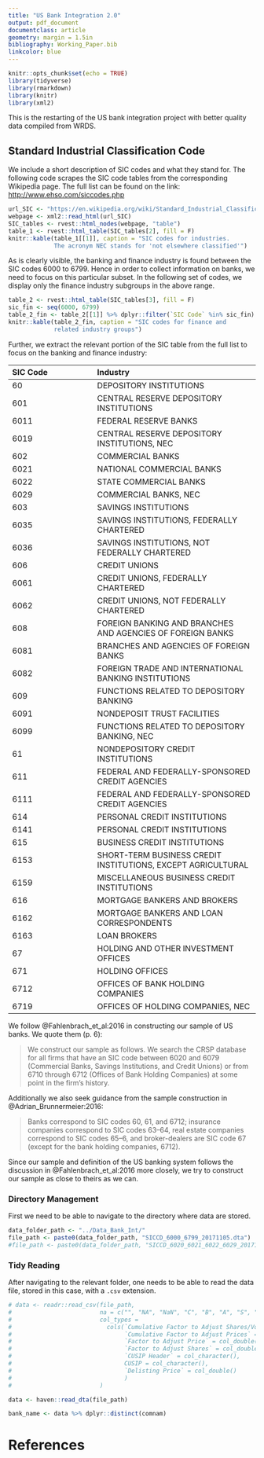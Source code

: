 ```yaml
---
title: "US Bank Integration 2.0"
output: pdf_document
documentclass: article
geometry: margin = 1.5in
bibliography: Working_Paper.bib
linkcolor: blue
---
```


```r
knitr::opts_chunk$set(echo = TRUE)
library(tidyverse)
library(rmarkdown)
library(knitr)
library(xml2)
```

This is the restarting of the US bank integration project with better quality data compiled from WRDS. 


## Standard Industrial Classification Code

We include a short description of SIC codes and what they stand for. The following code scrapes the SIC code tables from the corresponding Wikipedia page. The full list can be found on the link: <http://www.ehso.com/siccodes.php>

```r

url_SIC <- "https://en.wikipedia.org/wiki/Standard_Industrial_Classification"
webpage <- xml2::read_html(url_SIC)
SIC_tables <- rvest::html_nodes(webpage, "table")
table_1 <- rvest::html_table(SIC_tables[2], fill = F)
knitr::kable(table_1[[1]], caption = "SIC codes for industries. 
             The acronym NEC stands for 'not elsewhere classified'")  
```

As is clearly visible, the banking and finance industry is found between the SIC codes 6000 to 6799. Hence in order to collect information on banks, we need to focus on this particular subset. In the following set of codes, we display only the finance industry subgroups in the above range.

```r
table_2 <- rvest::html_table(SIC_tables[3], fill = F)
sic_fin <- seq(6000, 6799)
table_2_fin <- table_2[[1]] %>% dplyr::filter(`SIC Code` %in% sic_fin)
knitr::kable(table_2_fin, caption = "SIC codes for finance and 
             related industry groups")
```

Further, we extract the relevant portion of the SIC table from the full list to focus on the banking and finance industry:

|SIC Code     | Industry                |
|:------------|:------------------------|
|60           |DEPOSITORY INSTITUTIONS  |
| 601         |CENTRAL RESERVE DEPOSITORY INSTITUTIONS|
|   6011      |FEDERAL RESERVE BANKS |
|   6019      |CENTRAL RESERVE DEPOSITORY INSTITUTIONS, NEC|
| 602         |COMMERCIAL BANKS |
|   6021      |NATIONAL COMMERCIAL BANKS |
|   6022      |STATE COMMERCIAL BANKS |
|   6029      |COMMERCIAL BANKS, NEC|
| 603         |SAVINGS INSTITUTIONS |
|   6035      |SAVINGS INSTITUTIONS, FEDERALLY CHARTERED|
|   6036      |SAVINGS INSTITUTIONS, NOT FEDERALLY CHARTERED|
| 606         |CREDIT UNIONS |
|   6061      |CREDIT UNIONS, FEDERALLY CHARTERED |
|   6062      |CREDIT UNIONS, NOT FEDERALLY CHARTERED |
| 608         |FOREIGN BANKING AND BRANCHES AND AGENCIES OF FOREIGN BANKS |
|   6081      |BRANCHES AND AGENCIES OF FOREIGN BANKS |
|   6082      |FOREIGN TRADE AND INTERNATIONAL BANKING INSTITUTIONS |
| 609         |FUNCTIONS RELATED TO DEPOSITORY BANKING |
|   6091      |NONDEPOSIT TRUST FACILITIES |
|   6099      |FUNCTIONS RELATED TO DEPOSITORY BANKING, NEC|
|61           |NONDEPOSITORY CREDIT INSTITUTIONS |
| 611         |FEDERAL AND FEDERALLY-SPONSORED CREDIT AGENCIES |
|   6111      |FEDERAL AND FEDERALLY-SPONSORED CREDIT AGENCIES |
| 614         |PERSONAL CREDIT INSTITUTIONS |
|   6141      |PERSONAL CREDIT INSTITUTIONS |
| 615         |BUSINESS CREDIT INSTITUTIONS |
|   6153      |SHORT-TERM BUSINESS CREDIT INSTITUTIONS, EXCEPT AGRICULTURAL |
|   6159      |MISCELLANEOUS BUSINESS CREDIT INSTITUTIONS |
| 616         |MORTGAGE BANKERS AND BROKERS |
|   6162      |MORTGAGE BANKERS AND LOAN CORRESPONDENTS |
|   6163      |LOAN BROKERS |
|67           |HOLDING AND OTHER INVESTMENT OFFICES |
| 671         |HOLDING OFFICES |
|   6712      |OFFICES OF BANK HOLDING COMPANIES |
|   6719      |OFFICES OF HOLDING COMPANIES, NEC|

We follow @Fahlenbrach_et_al:2016 in constructing our sample of US banks. We quote them (p. 6):

>We construct our sample as follows. We search the CRSP database for all firms that have an SIC code
>between 6020 and 6079 (Commercial Banks, Savings Institutions, and Credit Unions) or from 6710
>through 6712 (Offices of Bank Holding Companies) at some point in the firm’s history.

Additionally we also seek guidance from the sample construction in @Adrian_Brunnermeier:2016:

>Banks correspond to SIC codes 60, 61, and 6712; insurance companies correspond to SIC codes 63–64, 
>real estate companies correspond to SIC codes 65–6, and broker-dealers are SIC code 67 (except for
>the bank holding companies, 6712).

Since our sample and definition of the US banking system follows the discussion in @Fahlenbrach_et_al:2016 more closely, we try to construct our sample as close to theirs as we can.

### Directory Management

First we need to be able to navigate to the directory where data are stored.

```r

data_folder_path <- "../Data_Bank_Int/"
file_path <- paste0(data_folder_path, "SICCD_6000_6799_20171105.dta")
#file_path <- paste0(data_folder_path, "SICCD_6020_6021_6022_6029_20171102.dta")
```

### Tidy Reading

After navigating to the relevant folder, one needs to be able to read the data file, stored in this case, with a `.csv` extension.

```r

# data <- readr::read_csv(file_path, 
#                         na = c("", "NA", "NaN", "C", "B", "A", "S", "T"), 
#                         col_types = 
#                           cols(`Cumulative Factor to Adjust Shares/Vol` = col_double(),
#                                `Cumulative Factor to Adjust Prices` = col_double(),
#                                `Factor to Adjust Price` = col_double(),
#                                `Factor to Adjust Shares` = col_double(),
#                                `CUSIP Header` = col_character(),
#                                CUSIP = col_character(),
#                                `Delisting Price` = col_double()
#                                )
#                         )

data <- haven::read_dta(file_path)

bank_name <- data %>% dplyr::distinct(comnam)
```



# References
